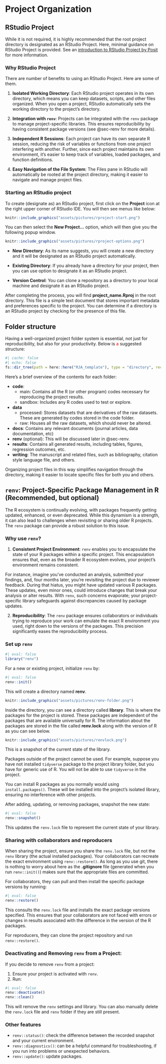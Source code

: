 # Project Organization {#sec-project-organization}

## RStudio Project

While it is not required, it is highly recommended that the root project directory is designated as an RStudio Project. Here, minimal guidance on RStudio Project is provided. See an [introduction to RStudio Project by Posit](https://support.posit.co/hc/en-us/articles/200526207-Using-RStudio-Projects) for more information.

### Why RStudio Project

There are number of benefits to using an RStudio Project. Here are some of them.

1. **Isolated Working Directory**: Each RStudio project operates in its own directory, which means you can keep datasets, scripts, and other files organized. When you open a project, RStudio automatically sets the working directory to the project's directory.

2. **Integration with `renv`**: Projects can be integrated with the `renv` package to manage project-specific libraries. This ensures reproducibility by having consistent package versions (see @sec-renv for more details).

3. **Independent R Sessions**: Each project can have its own separate R session, reducing the risk of variables or functions from one project interfering with another. Further, since each project maintains its own environment, it's easier to keep track of variables, loaded packages, and function definitions.

5. **Easy Navigation of the File System**: The Files pane in RStudio will automatically be rooted at the project directory, making it easier to navigate and manage project files.

### Starting an RStudio project

To create (designate as) an RStudio project, first click on the **Project** icon at the right upper corner of RStudio IDE. You will then see menus like below: 

```r
knitr::include_graphics("assets/pictures/rproject-start.png")
```

You can then select the **New Project...** option, which will then give you the following popup window.

```r
knitr::include_graphics("assets/pictures/rproject-options.png")
```

+ **New Directory**: As its name suggests, you will create a new directory and it will be designated as an RStudio project automatically.

+ **Existing Directory**: If you already have a directory for your project, then you can use option to designate it as an RStudio project.

+ **Version Control**: You can clone a repository as a directory to your local machine and designate it as an RStudio project.

After completing the process, you will find **project_name.Rproj** in the root directory. This file is a simple text document that stores important metadata and preferences specific to the project. You can determine if a directory is an RStudio project by checking for the presence of this file.

## Folder structure

Having a well-organized project folder system is essential, not just for reproducibility, but also for your productivity. Below is <span style = "color: red;"> a </span> suggested structure:

```r
#| cache: false
#| echo: false
fs::dir_tree(path = here::here("RJA_template"), type = "directory", recurse = 2)
```

Here's a brief overview of the contents for each folder:

+ **code**: 
  - main: Contains all the R (or other program) codes necessary for reproducing the project results.
  - sandbox: Includes any R codes used to test or explore.
+ **data**  
  - processed: Stores datasets that are derivatives of the raw datasets. These are generated by codes stored in the code folder.
  - raw: Houses all the raw datasets, which should never be altered.
+ **docs**: Contains any relevant documents (journal articles, data documentation, etc)
+ **renv** (optional): This will be discussed later in @sec-renv.
+ **results**: Contains all generated results, including tables, figures, regression outcomes, etc.
+ **writing**: The manuscript and related files, such as bibliography, citation style language file, and others.

Organizing project files in this way simplifies navigation through the directory, making it easier to locate specific files for both you and others.

## `renv`: Project-Specific Package Management in R (Recommended, but optional) {#sec-renv}

The R ecosystem is continually evolving, with packages frequently getting updated, enhanced, or even deprecated. While this dynamism is a strength, it can also lead to challenges when revisiting or sharing older R projects. The `renv` package can provide a robust solution to this issue.

### Why use `renv`?

1. **Consistent Project Environment**: `renv` enables you to encapsulate the state of your R packages within a specific project. This encapsulation ensures that, even as the broader R ecosystem evolves, your project's environment remains consistent.

For instance, imagine you've conducted an analysis, submitted your findings, and, four months later, you're revisiting the project due to reviewer feedback. During that hiatus, you might have updated various R packages. These updates, even minor ones, could introduce changes that break your analysis or alter results. With `renv`, such concerns evaporate; your project-specific library safeguards against discrepancies caused by package updates.

2. **Reproducibility**: The `renv` package ensures collaborators or individuals trying to reproduce your work can emulate the exact R environment you used, right down to the versions of the packages. This precision significantly eases the reproducibility process.

### Set up `renv`

```r
#| eval: false
library("renv")
```

For a new or existing project, initialize `renv` by:

```r
#| eval: false
renv::init()
```

This will create a directory named **renv**. 

```r
knitr::include_graphics("assets/pictures/renv-folder.png")
```

Inside the directory, you can see a directory called **library**. This is where the packages for the project is stored. These packages are independent of the packages that are available universally for R. The information about the packages are stored in the file called **renv.lock** along with the version of R as you can see below.

```r
knitr::include_graphics("assets/pictures/renvlock.png")
```

This is a snapshot of the current state of the library. 

:::{.callout-important}
Packages outside of the project cannot be used. For example, suppose you have not installed `tidyverse` package to the project library folder, but you have for generic use of R. You will not be able to use `tidyverse` in the project.
:::

You can install R packages as you normally would using `install.packages()`. These will be installed into the project's isolated library, ensuring no interference with other projects.

After adding, updating, or removing packages, snapshot the new state:

```r
#| eval: false
renv::snapshot()
```

This updates the `renv.lock` file to represent the current state of your library.

### Sharing with collaborators and reproducers

When sharing the project, ensure you share the `renv.lock` file, but not the `renv` library (the actual installed packages). Your collaborators can recreate the exact environment using `renv::restore()`. As long as you use git, there is nothing to worry about here as the **.gitignore** file (generated when you run `renv::init()`) makes sure that the appropriate files are committed.

For collaborators, they can pull and then install the specific package versions by running:

```r
#| eval: false
renv::restore()
```

This consults the `renv.lock` file and installs the exact package versions specified. This ensures that your collaborators are not faced with errors or changes in results associated with the difference in the version of the R packages.

For reproducers, they can clone the project repository and run `renv::restore()`.


### Deactivating and Removing `renv` from a Project:

If you decide to remove `renv` from a project:

1. Ensure your project is activated with `renv`.
2. Run:

```r
#| eval: false
renv::deactivate()
renv::clean()
```

This will remove the `renv` settings and library. You can also manually delete the `renv.lock` file and `renv` folder if they are still present.

### Other features

- `renv::status()`: check the difference between the recorded snapshot and your current environment.
- `renv::diagnostics()`: can be a helpful command for troubleshooting, if you run into problems or unexpected behaviors.
- `renv::update()`: update packages.

